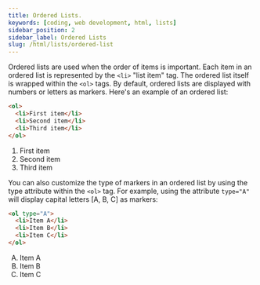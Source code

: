```yaml
---
title: Ordered Lists.
keywords: [coding, web development, html, lists]
sidebar_position: 2
sidebar_label: Ordered Lists
slug: /html/lists/ordered-list
---
```



Ordered lists are used when the order of items is important. Each item in an ordered list is represented by the `<li>` "list item" tag. The ordered list itself is wrapped within the `<ol>` tags. By default, ordered lists are displayed with numbers or letters as markers. Here's an example of an ordered list:

```html
<ol>
  <li>First item</li>
  <li>Second item</li>
  <li>Third item</li>
</ol>
```

<BrowserWindow>
  <ol>
    <li>First item</li>
    <li>Second item</li>
    <li>Third item</li>
  </ol>
</BrowserWindow>

You can also customize the type of markers in an ordered list by using the type attribute within the `<ol>` tag. For example, using the attribute `type="A"` will display capital letters [A, B, C] as markers:

```html
<ol type="A">
  <li>Item A</li>
  <li>Item B</li>
  <li>Item C</li>
</ol>
```

<BrowserWindow>
  <ol type="A">
    <li>Item A</li>
    <li>Item B</li>
    <li>Item C</li>
  </ol>
</BrowserWindow>
